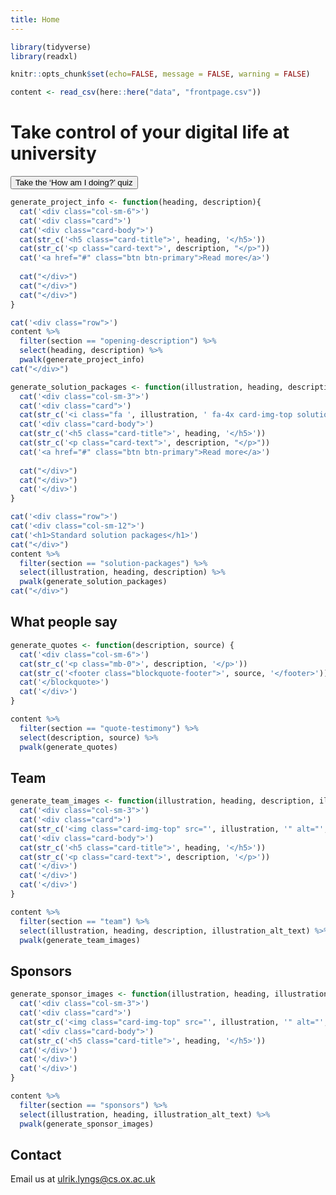 ```yaml
---
title: Home
---
```


```r
library(tidyverse)
library(readxl)

knitr::opts_chunk$set(echo=FALSE, message = FALSE, warning = FALSE)

content <- read_csv(here::here("data", "frontpage.csv"))
```


<div class="jumbotron">
<div class="container">
<h1 class="text-center display-4">Take control of your digital life at university</h1>
</div>
</div>

<!-- HERE'S THE QUIZ BUTTON - HOLD ON THIS FOR NOW -->

::: {.row .callout}
::: {.col-sm-12 .text-center}
<button type="button" class="btn btn-primary">Take the 'How am I doing?' quiz</button>
<!-- <button type="button" class="btn btn-primary">Sign up for a workshop</button> -->
<!-- <a href="/strategies/" class="btn btn-primary" role="button">Browse strategies</a> -->
:::
:::


::: {.project-info}
<!-- ####### create information cards ######### -->
```r
generate_project_info <- function(heading, description){
  cat('<div class="col-sm-6">')
  cat('<div class="card">')
  cat('<div class="card-body">')
  cat(str_c('<h5 class="card-title">', heading, '</h5>'))
  cat(str_c('<p class="card-text">', description, "</p>"))
  cat('<a href="#" class="btn btn-primary">Read more</a>')
  
  cat("</div>")
  cat("</div>")
  cat("</div>")
}

cat('<div class="row">')
content %>% 
  filter(section == "opening-description") %>% 
  select(heading, description) %>% 
  pwalk(generate_project_info)
cat("</div>")
```
:::

<!-- ####### create solution packages ####### -->
::: {.solution-packages}
```r
generate_solution_packages <- function(illustration, heading, description){
  cat('<div class="col-sm-3">')
  cat('<div class="card">')
  cat(str_c('<i class="fa ', illustration, ' fa-4x card-img-top solution-package-image"></i>'))
  cat('<div class="card-body">')
  cat(str_c('<h5 class="card-title">', heading, '</h5>'))
  cat(str_c('<p class="card-text">', description, "</p>"))
  cat('<a href="#" class="btn btn-primary">Read more</a>')
  
  cat("</div>")
  cat("</div>")
  cat('</div>')
}

cat('<div class="row">')
cat('<div class="col-sm-12">')
cat('<h1>Standard solution packages</h1>')
cat("</div>")
content %>% 
  filter(section == "solution-packages") %>% 
  select(illustration, heading, description) %>% 
  pwalk(generate_solution_packages)
cat("</div>")
```
:::

<!-- ####### create 'what people say' section ######### -->
::: {.row .what-people-say}
::: {.col-sm-12}
# What people say
:::

```r
generate_quotes <- function(description, source) {
  cat('<div class="col-sm-6">')
  cat(str_c('<p class="mb-0">', description, '</p>'))
  cat(str_c('<footer class="blockquote-footer">', source, '</footer>'))
  cat('</blockquote>')
  cat('</div>')
}

content %>% 
  filter(section == "quote-testimony") %>% 
  select(description, source) %>% 
  pwalk(generate_quotes)
```


<!-- end row -->
:::


<!-- ####### create 'our team' section ######### -->
::: {.row .team}
::: {.col-sm-12}
# Team
:::

```r
generate_team_images <- function(illustration, heading, description, illustration_alt_text) {
  cat('<div class="col-sm-3">')
  cat('<div class="card">')
  cat(str_c('<img class="card-img-top" src="', illustration, '" alt="', illustration_alt_text, '">'))
  cat('<div class="card-body">')
  cat(str_c('<h5 class="card-title">', heading, '</h5>'))
  cat(str_c('<p class="card-text">', description, '</p>'))
  cat('</div>')
  cat('</div>')
  cat('</div>')
}

content %>% 
  filter(section == "team") %>% 
  select(illustration, heading, description, illustration_alt_text) %>% 
  pwalk(generate_team_images)
```

<!-- close row -->
:::




<!-- ####### create 'sponsors' section ######### -->
::: {.row .sponsors}
::: {.col-sm-12}
# Sponsors
:::

```r
generate_sponsor_images <- function(illustration, heading, illustration_alt_text) {
  cat('<div class="col-sm-3">')
  cat('<div class="card">')
  cat(str_c('<img class="card-img-top" src="', illustration, '" alt="', illustration_alt_text, '">'))
  cat('<div class="card-body">')
  cat(str_c('<h5 class="card-title">', heading, '</h5>'))
  cat('</div>')
  cat('</div>')
  cat('</div>')
}

content %>% 
  filter(section == "sponsors") %>% 
  select(illustration, heading, illustration_alt_text) %>% 
  pwalk(generate_sponsor_images)
```


<!-- close row -->
:::

::: {.row}
::: {.col-sm-12}
# Contact
:::

::: {.col-sm-12}
Email us at <a href="mailto:ulrik.lyngs@cs.ox.ac.uk">ulrik.lyngs\@cs.ox.ac.uk</a> 
:::

<!-- close row -->
:::